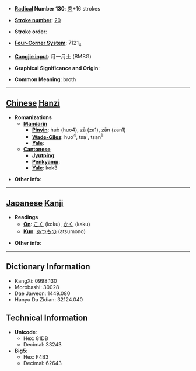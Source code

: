 * '''[[Wiktionary:Chinese radical index| Radical]] Number 130''': [[Wiktionary:Chinese radical index 肉|肉]]+16 strokes

* '''[[Wiktionary:Chinese total strokes index|Stroke number]]''': [[Wiktionary:Chinese total strokes index 20|20]]

* '''Stroke order''': 

* '''[[Wiktionary:Chinese four corner index|Four-Corner System]]''': 7121<sub>4</sub>

* '''[[Wiktionary:Chinese Cangjie index|Cangjie input]]''': 月一月土 (BMBG)

* '''Graphical Significance and Origin''': 

* '''Common Meaning''': broth

----

== [[Chinese]] [[Hanzi]] ==

* '''Romanizations'''
** '''[[Mandarin]]'''
*** '''[[Pinyin]]''': huò (huo4), zā (za1), zān (zan1)
*** '''[[Wade-Giles]]''': huo<sup>4</sup>, tsa<sup>1</sup>, tsan<sup>1</sup>
*** '''[[Yale]]''': 
** '''[[Cantonese]]'''
*** '''[[Jyutping]]''':
*** '''[[Penkyamp]]''': 
*** '''[[Yale]]''': kok3

* '''Other info''': 

----

== [[Japanese]] [[Kanji]] ==

* '''Readings'''
** '''[[On]]''': [[こく]] (koku), [[かく]] (kaku)
** '''[[Kun]]''': [[あつもの]] (atsumono)

* '''Other info''':  

----

== Dictionary Information ==

* KangXi: 0998.130
* Morobashi: 30028
* Dae Jaweon: 1449.080
* Hanyu Da Zidian: 32124.040

== Technical Information ==

* '''Unicode''':
** Hex: 81DB
** Decimal: 33243
* '''Big5''':
** Hex: F4B3
** Decimal: 62643